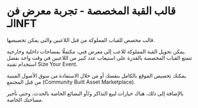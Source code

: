 #  قالب القبة المخصصة - تجربة معرض فن الـNFT  

قالب مخصص للقباب المملوكة من قبل اللاعبين والتي يمكن تخصيصها.  

يمكن تحويل القبة المملوكة للاعب إلى معرض فني، مكتملًا بمساحات داخلية وخارجية.  
تتمتع القباب المخصصة بالقدرة على استيعاب عدد كبير من اللاعبين في وقت واحد بفضل استخدام تقنية Size Your Event.  

يمكنك تخصيص الموقع بالكامل بنفسك أو من خلال الاستفادة من سوق الأصول المبنية من قبل المجتمع (Community Built Asset Marketplace).  

بالإضافة إلى ذلك، هناك خيارات لبيع التذاكر و/أو البضائع الخاصة بالحدث، وحتى تأجير مساحتك الخاصة.  
